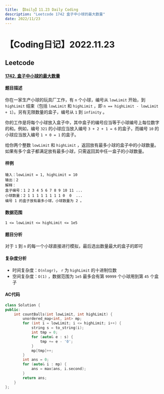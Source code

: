 ```yaml
---
title: 【Daily】11.23 Daily Coding
description: "Leetcode 1742 盒子中小球的最大数量"
date: 2022/11/23
---
```


# 【Coding日记】2022.11.23

## Leetcode

#### [1742. 盒子中小球的最大数量](https://leetcode.cn/problems/maximum-number-of-balls-in-a-box/)

#### 题目描述

你在一家生产小球的玩具厂工作，有 `n` 个小球，编号从 `lowLimit` 开始，到 `highLimit` 结束（包括 `lowLimit` 和 `highLimit` ，即 `n == highLimit - lowLimit + 1`）。另有无限数量的盒子，编号从 `1` 到 `infinity` 。

你的工作是将每个小球放入盒子中，其中盒子的编号应当等于小球编号上每位数字的和。例如，编号 `321` 的小球应当放入编号 `3 + 2 + 1 = 6` 的盒子，而编号 `10` 的小球应当放入编号 `1 + 0 = 1` 的盒子。

给你两个整数 `lowLimit` 和 `highLimit` ，返回放有最多小球的盒子中的小球数量。如果有多个盒子都满足放有最多小球，只需返回其中任一盒子的小球数量。

#### 样例

```
输入：lowLimit = 1, highLimit = 10
输出：2
解释：
盒子编号：1 2 3 4 5 6 7 8 9 10 11 ...
小球数量：2 1 1 1 1 1 1 1 1 0  0  ...
编号 1 的盒子放有最多小球，小球数量为 2 。
```

#### 数据范围

```
1 <= lowLimit <= highLimit <= 1e5
```

#### 题目分析

对于 `1` 到 `n` 的每一个小球直接进行模拟，最后选出数量最大的盒子的即可

#### 复杂度分析

- 时间复杂度：`O(nlogr)`， `r` 为 `highLimit` 的十进制位数
- 空间复杂度：`O(1)` ，数据范围为 `1e5` 最多会有第 `99999` 个小球用到第 `45` 个盒子

#### AC代码

```cpp
class Solution {
public:
    int countBalls(int lowLimit, int highLimit) {
        unordered_map<int, int> mp;
        for (int i = lowLimit; i <= highLimit; i++) {
            string s = to_string(i);
            int tmp = 0;
            for (auto& e : s) {
                tmp += e - '0';
            }
            mp[tmp]++;
        }
        int ans = 0;
        for (auto& i : mp) {
            ans = max(ans, i.second);
        }
        return ans;
    }
};
```

